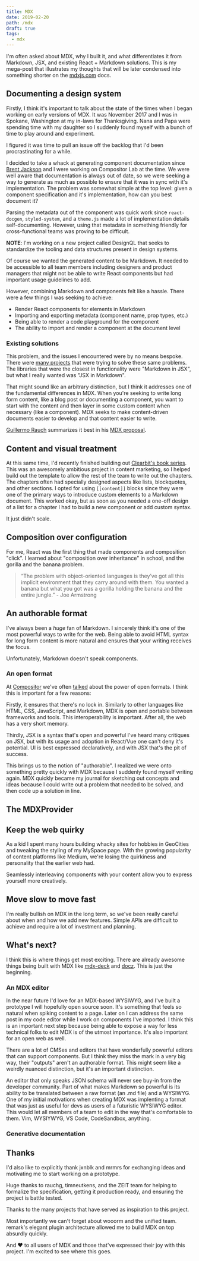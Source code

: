 ```yaml
---
title: MDX
date: 2019-02-20
path: /mdx
draft: true
tags:
  - mdx
---
```


I'm often asked about MDX, why I built it, and what differentiates it from Markdown, JSX, and existing React + Markdown solutions.
This is my mega-post that illustrates my thoughts that will be later condensed into something shorter on the [mdxjs.com][mdx] docs.

## Documenting a design system

Firstly, I think it's important to talk about the state of the times when I began working on early versions of MDX.
It was November 2017 and I was in Spokane, Washington at my in-laws for Thanksgiving.
Nana and Papa were spending time with my daughter so I suddenly found myself with a bunch of time to play around and experiment.

I figured it was time to pull an issue off the backlog that I'd been procrastinating for a while.

I decided to take a whack at generating component documentation since [Brent Jackson][jxn] and I were working on Compositor Lab at the time.
We were well aware that documentation is always out of date, so we were seeking a way to generate as much as possible to ensure that it was in sync with it's implementation.
The problem was somewhat simple at the top level: given a component specification and it's implementation, how can you best document it?

Parsing the metadata out of the component was quick work since `react-docgen`, `styled-system`, and a `theme.js` made a lot of implementation details self-documenting.
However, using that metadata in something friendly for cross-functional teams was proving to be difficult.

__NOTE__: I'm working on a new project called DesignQL that seeks to standardize the tooling and data structures present in design systems.

Of course we wanted the generated content to be Markdown.
It needed to be accessible to all team members including designers and product managers that might not be able to write React components but had important usage guidelines to add.

However, combining Markdown and components felt like a hassle.
There were a few things I was seeking to achieve:

- Render React components for elements in Markdown
- Importing and exporting metadata (component name, prop types, etc.)
- Being able to render a code playground for the component
- The ability to import and render a component at the document level

### Existing solutions

This problem, and the issues I encountered were by no means bespoke.
There were [many projects](https://mdxjs.com/about#related) that were trying to solve these same problems.
The libraries that were the closest in functionality were "Markdown in JSX", but what I really wanted was "JSX in Markdown".

That might sound like an arbitrary distinction, but I think it addresses one of the fundamental differences in MDX.
When you're seeking to write long form content, like a blog post or documenting a component, you want to start with the content and then layer in some custom content when necessary (like a component).
MDX seeks to make content-driven documents easier to develop and that content easier to write.

[Guillermo Rauch][rauchg] summarizes it best in his [MDX proposal][mdx-proposal].

## Content and visual treatment

At this same time, I'd recently finished building out [Clearbit's book series][clearbit-books].
This was an awesomely ambitious project in content marketing, so I helped build out the template to allow the rest of the team to write out the chapters.
The chapters often had specially designed aspects like lists, blockquotes, and other sections.
I opted for using `[[content]]` blocks since they were one of the primary ways to introduce custom elements to a Markdown document.
This worked okay, but as soon as you needed a one-off design of a list for a chapter I had to build a new component or add custom syntax.

It just didn't scale.

## Composition over configuration

For me, React was the first thing that made components and composition "click".
I learned about "composition over inheritance" in school, and the gorilla and the banana problem.

> “The problem with object-oriented languages is they’ve got all this implicit environment that they carry around with them. You wanted a banana but what you got was a gorilla holding the banana and the entire jungle.” - Joe Armstrong

## An authorable format

I've always been a _huge_ fan of Markdown.
I sincerely think it's one of the most powerful ways to write for the web.
Being able to avoid HTML syntax for long form content is more natural and ensures that your writing receives the focus.

Unfortunately, Markdown doesn't speak components.

### An open format

At [Compositor](https://compositor.io) we've often [talked](https://compositor.io/blog/open-formats) about the power of open formats.
I think this is important for a few reasons:

Firstly, it ensures that there's no lock in.
Similarly to other languages like HTML, CSS, JavaScript, and Markdown, MDX is open and portable between frameworks and tools.
This interoperability is important.
After all, the web has a very short memory.

Thirdly, JSX is a syntax that's open and powerful
I've heard many critiques on JSX, but with its usage and adoption in React/Vue one can't deny it's potential.
UI is best expressed declaratively, and with JSX that's the pit of success.

This brings us to the notion of "authorable".
I realized we were onto something pretty quickly with MDX because I suddenly found myself writing again.
MDX quickly became my journal for sketching out concepts and ideas because I could write out a problem that needed to be solved, and then code up a solution in line.

## The MDXProvider



## Keep the web quirky

As a kid I spent many hours building whacky sites for hobbies in GeoCities and tweaking the styling of my MySpace page.
With the growing popularity of content platforms like Medium, we're losing the quirkiness and personality that the earlier web had.

<div style={{ padding: '1rem', backgroundColor: 'tomato', fontFamily: 'system-ui' }}>
  Seamlessly interleaving components with your content allow you to express yourself more creatively.
</div>

## Move slow to move fast

I'm really bullish on MDX in the long term, so we've been really careful about when and how we add new features.
Simple APIs are difficult to achieve and require a lot of investment and planning.

## What's next?

I think this is where things get most exciting.
There are already awesome things being built with MDX like [mdx-deck][] and [docz][].
This is just the beginning.

### An MDX editor

In the near future I'd love for an MDX-based WYSIWYG, and I've built a prototype I will hopefully open source soon.
It's something that feels so natural when spiking content to a page.
Later on I can address the same post in my code editor while I work on components I've imported.
I think this is an important next step because being able to expose a way for less technical folks to edit MDX is of the utmost importance.
It's also important for an open web as well.

There are a lot of CMSes and editors that have wonderfully powerful editors that can support components.
But I think they miss the mark in a very big way, their "outputs" aren't an authorable format.
This might seem like a weirdly nuanced distinction, but it's an important distinction.

An editor that only speaks JSON schema will never see buy-in from the developer community.
Part of what makes Markdown so powerful is its ability to be translated between a raw format (an .md file) and a WYSIWYG.
One of my initial motivations when creating MDX was implenting a format that was just as useful for devs as users of a futuristic WYSIWYG editor.
This would let all members of a team to edit in the way that's comfortable to them.
Vim, WYSIYWYG, VS Code, CodeSandbox, anything.

### Generative documentation

## Thanks

I'd also like to explicitly thank jxnblk and mrmrs for exchanging ideas and motivating me to start working on a prototype.

Huge thanks to rauchg, timneutkens, and the ZEIT team for helping to formalize the specification, getting it production ready, and ensuring the project is battle tested.

Thanks to the many projects that have served as inspiration to this project.

Most importantly we can't forget about wooorm and the unified team.
remark's elegant plugin architecture allowed me to build MDX on top absurdly quickly.

And :heart: to all users of MDX and those that've expressed their joy with this project.
I'm excited to see where this goes.

[mdx]: https://mdxjs.com
[jxn]: https://jxnblk.com
[clearbit-books]: https://clearbit.com/books/data-driven-sales
[rauchg]: https://rauchg.com
[mdx-proposal]: https://spectrum.chat/frontend/general/mdx-proposal~1021be59-2738-4511-aceb-c66921050b9a
[mdx-deck]: https://github.com/jxnblk/mdx-deck
[docz]: https://docz.site
